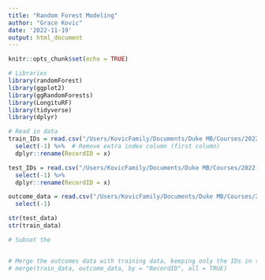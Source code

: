 ```yaml
---
title: "Random Forest Modeling"
author: "Grace Kovic"
date: '2022-11-19'
output: html_document
---
```


```r
knitr::opts_chunk$set(echo = TRUE)
```

```r
# Libraries 
library(randomForest)
library(ggplot2)
library(ggRandomForests)
library(LongituRF)
library(tidyverse)
library(dplyr)
```

```r
# Read in data 
train_IDs = read.csv("/Users/KovicFamily/Documents/Duke MB/Courses/2022-2023 Courses/Fall 2022/BIOSTAT 707 - Stat Machine Learning/Final Project/707FinalProject/train.csv") %>% 
  select(-1) %>%  # Remove extra index column (first column)
  dplyr::rename(RecordID = x)

test_IDs = read.csv("/Users/KovicFamily/Documents/Duke MB/Courses/2022-2023 Courses/Fall 2022/BIOSTAT 707 - Stat Machine Learning/Final Project/707FinalProject/test.csv") %>% 
  select(-1) %>% 
  dplyr::rename(RecordID = x)

outcome_data = read.csv("/Users/KovicFamily/Documents/Duke MB/Courses/2022-2023 Courses/Fall 2022/BIOSTAT 707 - Stat Machine Learning/Final Project/707FinalProject/outcomes.csv") %>% 
  select(-1)
```

```r
str(test_data)
str(train_data)

```

```r
# Subset the 


# Merge the outcomes data with training data, keeping only the IDs in train_data
# merge(train_data, outcome_data, by = "RecordID", all = TRUE)
```

